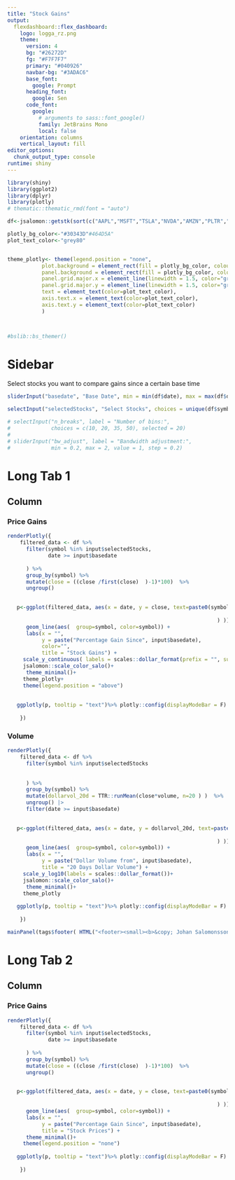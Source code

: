 ```yaml
---
title: "Stock Gains"
output: 
  flexdashboard::flex_dashboard:
    logo: logga_rz.png
    theme:
      version: 4
      bg: "#26272D"
      fg: "#F7F7F7" 
      primary: "#040926"
      navbar-bg: "#3ADAC6"
      base_font: 
        google: Prompt
      heading_font:
        google: Sen
      code_font:
        google: 
          # arguments to sass::font_google() 
          family: JetBrains Mono
          local: false
    orientation: columns
    vertical_layout: fill
editor_options: 
  chunk_output_type: console
runtime: shiny
---
```


```r


library(shiny)
library(ggplot2)
library(dplyr)
library(plotly)
# thematic::thematic_rmd(font = "auto")

df<-jsalomon::getstk(sort(c("AAPL","MSFT","TSLA","NVDA","AMZN","PLTR","GOOGL","SPY","SMCI","IWM","IWO","QQQ","QQQE")), start_date = "2023-01-01")

plotly_bg_color<-"#30343D"#464D5A"
plot_text_color<-"grey80"


theme_plotly<- theme(legend.position = "none",
           plot.background = element_rect(fill = plotly_bg_color, colour = "white"),
           panel.background = element_rect(fill = plotly_bg_color, colour = "white", size=2),
           panel.grid.major.x = element_line(linewidth = 1.5, color="grey75"),
           panel.grid.major.y = element_line(linewidth = 1.5, color="grey75"),
           text = element_text(color=plot_text_color),
           axis.text.x = element_text(color=plot_text_color),
           axis.text.y = element_text(color=plot_text_color)
           )




```



```r
#bslib::bs_themer()


```




Sidebar {.sidebar data-width=320}
============================================================

Select stocks you want to compare gains since a certain base time

```r
sliderInput("basedate", "Base Date", min = min(df$date), max = max(df$date), value = min(df$date), timeFormat = "%Y-%m-%d")

selectInput("selectedStocks", "Select Stocks", choices = unique(df$symbol), multiple = TRUE,selected = "AAPL")

# selectInput("n_breaks", label = "Number of bins:",
#             choices = c(10, 20, 35, 50), selected = 20)
# 
# sliderInput("bw_adjust", label = "Bandwidth adjustment:",
#             min = 0.2, max = 2, value = 1, step = 0.2)

```




Long Tab 1 {data-navmenu="Project Sections"}
============================================================



Column
-----------------------------------------------------------------------



### Price Gains

```r

renderPlotly({
    filtered_data <- df %>%
      filter(symbol %in% input$selectedStocks,
             date >= input$basedate
            
      ) %>%
      group_by(symbol) %>% 
      mutate(close = ((close /first(close)  )-1)*100)  %>% 
      ungroup()  

    
   p<-ggplot(filtered_data, aes(x = date, y = close, text=paste0(symbol, "\nGain: ",round(close,1),"%\n",date
                                                                  
                                                                   ) )) +
      geom_line(aes(  group=symbol, color=symbol)) +
      labs(x = "", 
           y = paste("Percentage Gain Since", input$basedate),
           color="",
           title = "Stock Gains") +
     scale_y_continuous( labels = scales::dollar_format(prefix = "", suffix = "%" ))+
     jsalomon::scale_color_salo()+
      theme_minimal()+
     theme_plotly+
     theme(legend.position = "above")
    
   
   ggplotly(p, tooltip = "text")%>% plotly::config(displayModeBar = F)
   
    })

```



### Volume

```r

renderPlotly({
    filtered_data <- df %>%
      filter(symbol %in% input$selectedStocks
             
            
      ) %>%
      group_by(symbol) %>% 
      mutate(dollarvol_20d = TTR::runMean(close*volume, n=20 ) )  %>% 
      ungroup() |> 
      filter(date >= input$basedate)

    
   p<-ggplot(filtered_data, aes(x = date, y = dollarvol_20d, text=paste0(symbol, "\n$Vol: ",round(dollarvol_20d/1000000,1), "M\n",date
                                                                  
                                                                   ) )) +
      geom_line(aes(  group=symbol, color=symbol)) +
      labs(x = "", 
           y = paste("Dollar Volume from", input$basedate),
           title = "20 Days Dollar Volume") +
     scale_y_log10(labels = scales::dollar_format())+
     jsalomon::scale_color_salo()+
      theme_minimal()+
     theme_plotly
   
   ggplotly(p, tooltip = "text")%>% plotly::config(displayModeBar = F)
   
    })

```

```r
mainPanel(tags$footer( HTML("<footer><small><b>&copy; Johan Salomonsson.</b></small></footer>"), align="left", style="position:absolute; bottom:0; width:95%; height:100px; color: #000000; padding: 0px; background-color: transparent; z-index: 1000;"))
```


Long Tab 2 {data-navmenu="Project Sections"}
============================================================

Column
-----------------------------------------------------------------------

### Price Gains

```r

renderPlotly({
    filtered_data <- df %>%
      filter(symbol %in% input$selectedStocks,
             date >= input$basedate
            
      ) %>%
      group_by(symbol) %>% 
      mutate(close = ((close /first(close)  )-1)*100)  %>% 
      ungroup()  

    
   p<-ggplot(filtered_data, aes(x = date, y = close, text=paste0(symbol, "\nGain: ",round(close,1),"%"
                                                                  
                                                                   ) )) +
      geom_line(aes(  group=symbol, color=symbol)) +
      labs(x = "", 
           y = paste("Percentage Gain Since", input$basedate),
           title = "Stock Prices") +
      theme_minimal()+
     theme(legend.position = "none")
   
   ggplotly(p, tooltip = "text")%>% plotly::config(displayModeBar = F)
   
    })


```



